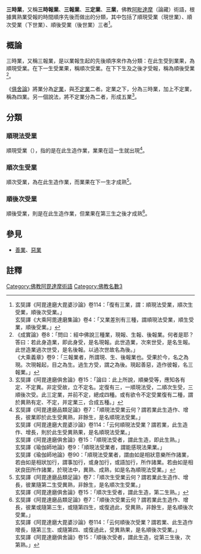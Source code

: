 {{佛教}}
'''三時業'''，又稱'''三時報業'''、'''三報業'''、'''三定業'''、'''三業'''，佛教[[阿毗達摩|阿毗達摩]]（論藏）術語，根據異熟業受報的時間順序先後而做出的分類，其中包括了順現受業（現世業）、順次受業（下世業）、順後受業（後世業）三者<ref>玄奘譯《阿毘達磨大毘婆沙論》卷114：「復有三業，謂：順現法受業，順次生受業，順後次受業。」<br>玄奘譯《大乘阿毘達磨集論》卷4：「又業差別有三種，謂順現法受業，順生受業，順後受業。」</ref>。

==概論==
三時業，又稱三報業，是以業報生起的先後順序來作為分類：在此生受到業果，為順現受業。在下一生受業果，稱順次受業。在下下生及之後才受報，稱為順後受業<ref>《成實論》卷8：「問曰：經中佛說三種業，現報、生報、後報業。何者是耶？答曰：若此身造業，即此身受，是名現報。此世造業，次來世受，是名生報。此世造業過次世受，是名後報。以過次世故名為後。」<br>《大乘義章》卷9：「三報業者，所謂現、生、後報業也。受果於今，名之為現。次現報起，目之為生。過生方受，謂之為後。現起善惡，造作彼報，名三報業。」</ref>。

《[[俱舍論|俱舍論]]》將業分為[[定業|定業]]，與[[不定業|不定業]]二者。定業之下，分為三時業，加上不定業，稱為四業。另一個說法，將不定業分為二者，形成五業<ref>玄奘譯《阿毘達磨俱舍論》卷15：「論曰：此上所說，順樂受等，應知各有定、不定異。非定受故，立不定名。定復有三，一順現法受，二順次生受，三順後次受。此三定業，并前不定，總成四種。或有欲令不定受業復有二種，謂於異熟有定、不定，并定業三，合成五種。」</ref>。

==分類==
===順現法受業===
順現受業（{{lang-sa|{{IAST|dṛṣṭa-dharma-vedanīyaṃ karma}}}}），指的是在此生造作業，業果在這一生就出現<ref>玄奘譯《阿毘達磨品類足論》卷7：「順現法受業云何？謂若業此生造作、增長，彼業即於此生受異熟，非餘生，是名順現法受業。」<br>玄奘譯《阿毘達磨大毘婆沙論》卷114：「云何順現法受業？謂若業，此生造作、增長，則於此生受異熟果，是名順現法受業。」<br>玄奘譯《阿毘達磨俱舍論》卷15：「順現法受者，謂此生造，即此生熟。」<br>玄奘譯《瑜伽師地論》卷9：「順現法受業者，謂能感現法果業。」<br>玄奘譯《瑜伽師地論》卷90：「順現法受業者，謂由如是相狀意樂所作諸業，若由如是相狀加行，謂事加行，或身加行，或語加行，所作諸業。若由如是相狀良田所作諸業，於現法中，異熟、成熟，如是名為順現法受業。」</ref>。

===順次生受業===
順次受業，為在此生造作業，而業果在下一生才成熟<ref>玄奘譯《阿毘達磨品類足論》卷7：「順次生受業云何？謂若業此生造作、增長，彼業隨第二生受異熟，非餘生，是名順次生受業。」<br>玄奘譯《阿毘達磨俱舍論》卷15：「順次生受者，謂此生造，第二生熟。」</ref>。

===順後次受業===
順後受業，則是在此生造作業，但業果在第三生之後才成熟<ref>玄奘譯《阿毘達磨品類足論》卷7：「順後次受業云何？謂若業此生造作、增長，彼業或隨第三生，或隨第四生，或復過此，受異熟，非餘生，是名順後次受業。」<br>玄奘譯《阿毘達磨大毘婆沙論》卷114：「云何順後次受業？謂若業、此生造作增長，隨第三生、或隨第四、或復過此，受異熟果，是名順後次受業。」<br>玄奘譯《阿毘達磨俱舍論》卷15：「順後次受者，謂此生造，從第三生後，次第熟。」</ref>。

==參見==
*[[善業|善業]]、[[惡業|惡業]]

==註釋==
{{reflist|2}}

[[Category:佛教阿毘達摩術語|Category:佛教阿毘達摩術語]]
[[Category:佛教名數3|Category:佛教名數3]]
